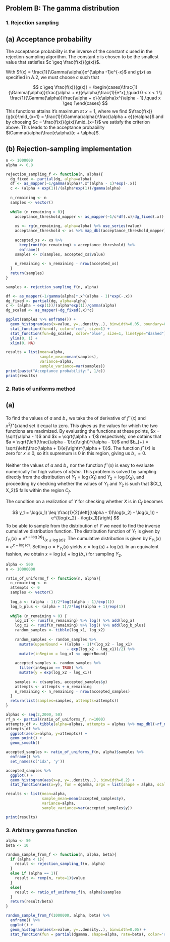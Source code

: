 ## Problem B: The gamma distribution


### 1. Rejection sampling

## (a) Acceptance probability

The acceptance probability is the inverse of the constant $c$ used in the rejection-sampling algorithm. The constant $c$ is chosen to be the smallest value that satisfies $c \geq \frac{f(x)}{g(x)}$. 

With $f(x) = \frac{1}{\Gamma(\alpha)}x^{\alpha -1}e^{-x}$ and $g(x)$ as specified in A.2, we must choose $c$ such that

$$
c \geq \frac{f(x)}{g(x)} = \begin{cases}\frac{1}{\Gamma(\alpha)}\frac{\alpha + e}{e\alpha}\frac{1}{e^x},\quad 0 < x < 1 \\ 
\frac{1}{\Gamma(\alpha)}\frac{\alpha + e}{e\alpha}x^{\alpha - 1},\quad x \geq 1\end{cases}
$$
This functions attains it's maximum at $x=1$, where we find $\frac{f(x)}{g(x)}\mid_{x=1} = \frac{1}{\Gamma(\alpha)}\frac{\alpha + e}{e\alpha}$ and by choosing $c = \frac{f(x)}{g(x)}\mid_{x=1}$ we satisfy the criterion above. This leads to the acceptance probability $\Gamma(\alpha)\frac{e\alpha}{e + \alpha}$.

## (b) Rejection-sampling implementation


```r
n <- 1000000
alpha <- 0.8

rejection_sampling_f <- function(n, alpha){
  dg_fixed <- partial(dg, alpha=alpha)
  df <- as_mapper(~1/gamma(alpha)*.x^(alpha - 1)*exp(-.x))
  c <- (alpha + exp(1))/(alpha*exp(1))/gamma(alpha)
  
  n_remaining <- n
  samples <- vector()
  
  while (n_remaining > 0){
    acceptance_threshold_mapper <- as_mapper(~1/c*df(.x)/dg_fixed(.x))
    
    xs <- rg(n_remaining, alpha=alpha) %>% use_series(value)
    acceptance_threshold <- xs %>% map_dbl(acceptance_threshold_mapper)
    
    accepted_xs <- xs %>%
      keep(runif(n_remaining) < acceptance_threshold) %>%
      enframe()
    samples <- c(samples, accepted_xs$value)
    
    n_remaining <- n_remaining - nrow(accepted_xs)
  }
  return(samples)
}

samples <- rejection_sampling_f(n, alpha)

df <- as_mapper(~1/gamma(alpha)*.x^(alpha - 1)*exp(-.x))
dg_fixed <- partial(dg, alpha=alpha)
c <- (alpha + exp(1))/(alpha*exp(1))/gamma(alpha)
dg_scaled <- as_mapper(~dg_fixed(.x)*c)

ggplot(samples %>% enframe()) +
  geom_histogram(aes(x=value, y=..density..), binwidth=0.05, boundary=0) +
  stat_function(fun=df, color='red', size=1) +
  stat_function(fun=dg_scaled, color='blue', size=1, linetype="dashed") +
  ylim(0, 1) +
  xlim(0, NA)

results = list(mean=alpha,
               sample_mean=mean(samples),
               variance=alpha,
               sample_variance=var(samples))
print(paste("Acceptance probability:", 1/c))
print(results)

```



### 2. Ratio of uniforms method

## (a)

To find the values of $a$ and $b_{+}$ we take the of derivative of $f^{\star}(x)$ and $x^2f^{\star}(x)$and set it equal to zero. This gives us the values for which the two functions are maximized. By evaluating the functions at these points, $x = \sqrt{\alpha - 1}$ and $x = \sqrt{\alpha + 1}$ respectively, one obtains that
$a = \sqrt{\left(\frac{\alpha - 1}{e}\right)^{\alpha - 1}}$ and $b_{+} = \sqrt{\left(\frac{\alpha + 1}{e}\right)^{\alpha + 1}}$. The function $f^{\star}(x)$ is zero for $x \leq 0$, so it's supremum is 0 in this region, giving us $b_{-} = 0$.

Neither the values of $a$ and $b_{+}$ nor the function $f^{\star}(x)$ is easy to evaluate numerically for high values of $alpha$. This problem is solved by sampling directly from the distribution of $Y_1 = \log(X_1)$ and $Y_2 = \log(X_2)$, and proceeding by checking whether the values of $Y_1$ and $Y_2$ is such that $(X_1, X_2}$ falls within the region $C_f$.

The condition on a realization of $Y$ for checking whether $X$ is in $C_f$ becomes 

$$
y_1 = \log(x_1) \leq \frac{1}{2}\left[(\alpha - 1)(\log(x_2) - \log(x_1)) - e^{\log(x_2) - \log(x_1)}\right]
$$
To be able to sample from the distribution of $Y$ we need to find the inverse cumulative distribution function. The distribution function of $Y_1$ is given by $f_{Y_1}(x) = e^{x - \log(a)}\mathrm{1}_{\{x \leq \log(a)\}}$. The cumulative distribution is given by $F_{Y_1}(x) = e^{x - \log(a)}$. Setting $u = F_{Y_1}(x)$ yields $x = \log(u) + \log(a)$. In an equivalent fashion, we obtain $x = \log(u) + \log(b_{+})$ for sampling $Y_2$.

```r
alpha <- 500
n <- 10000000

ratio_of_uniforms_f <- function(n, alpha){
  n_remaining <- n
  attempts <- 0
  samples <- vector()
  
  log_a <- (alpha - 1)/2*log((alpha - 1)/exp(1))
  log_b_plus <- (alpha + 1)/2*log((alpha + 1)/exp(1))
  
  while (n_remaining > 0) {
    log_x1 <- runif(n_remaining) %>% log() %>% add(log_a)
    log_x2 <- runif(n_remaining) %>% log() %>% add(log_b_plus)
    random_samples <- tibble(log_x1, log_x2)
  
    random_samples <- random_samples %>%
      mutate(upperBound = ((alpha - 1)*(log_x2 - log_x1)
                           - exp(log_x2 - log_x1))/2) %>%
      mutate(inRegion = log_x1 <= upperBound)
  
    accepted_samples <- random_samples %>%
      filter(inRegion == TRUE) %>%
      mutate(y = exp(log_x2 - log_x1))
    
    samples <- c(samples, accepted_samples$y)
    attempts <- attempts + n_remaining
    n_remaining <- n_remaining - nrow(accepted_samples)
  }
  return(list(samples=samples, attempts=attempts))
}

alphas <- seq(2,2000, 50)
rf_n <- partial(ratio_of_uniforms_f, n=1000)
attempts_df <- tibble(alpha=alphas, attempts = alphas %>% map_dbl(~rf_n(.x)$attempts))
attempts_df %>%
  ggplot(aes(x=alpha, y=attempts)) +
  geom_point() +
  geom_smooth()

accepted_samples <- ratio_of_uniforms_f(n, alpha)$samples %>%
  enframe() %>% 
  set_names(c('idx', 'y'))

accepted_samples %>%
  ggplot() +
  geom_histogram(aes(x=y, y=..density..), binwidth=0.2) +
  stat_function(aes(x=y), fun = dgamma, args = list(shape = alpha, scale = 1))

results <- list(mean=alpha,
                sample_mean=mean(accepted_samples$y),
                variance=alpha,
                sample_variance=var(accepted_samples$y))

print(results)
```






### 3. Arbitrary gamma function

```r
alpha <- 50
beta <- 10

random_sample_from_f <- function(n, alpha, beta){
  if (alpha < 1){
    result <- rejection_sampling_f(n, alpha)
  }
  else if (alpha == 1){
    result <- rexp(n, rate=1)$value
  }
  else{
    result <- ratio_of_uniforms_f(n, alpha)$samples
  }
  return(result/beta)
}

random_sample_from_f(1000000, alpha, beta) %>%
  enframe() %>%
  ggplot() +
  geom_histogram(aes(x=value, y=..density..), binwidth=0.05) +
  stat_function(fun = partial(dgamma, shape=alpha, rate=beta), color='red', size=1)
```

